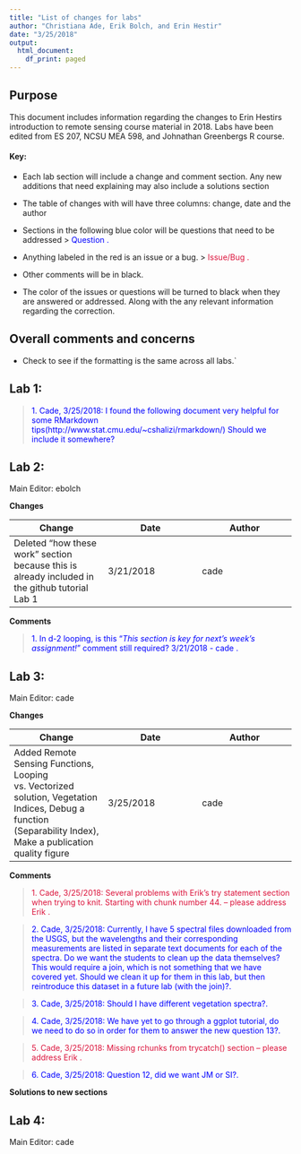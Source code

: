 ```yaml
---
title: "List of changes for labs"
author: "Christiana Ade, Erik Bolch, and Erin Hestir"
date: "3/25/2018"
output:
  html_document:
    df_print: paged
---
```


## Purpose
This document includes information regarding the changes to Erin Hestirs introduction to remote sensing course material in 2018. Labs have been edited from ES 207, NCSU MEA 598, and Johnathan Greenbergs R course. 

#### Key:

* Each lab section will include a change and comment section. Any new additions that need explaining may also include a solutions section 
* The table of changes with will have three columns: change, date and the author 
* Sections in the following blue color will be questions that need to be addressed ><span style="color:BLUE;"> Question .</span>

* Anything labeled in the red is an issue or a bug. ><span style="color:CRIMSON;"> Issue/Bug .</span>
* Other comments will be in black.
* The color of the issues or questions will be turned to black when they are answered or addressed. Along with the any relevant information regarding the correction. 

## Overall comments and concerns

* Check to see if the formatting is the same across all labs.`

## Lab 1:

><span style="color:BLUE;"> 1. Cade, 3/25/2018: I found the following document very helpful for some RMarkdown tips(http://www.stat.cmu.edu/~cshalizi/rmarkdown/) Should we include it somewhere? </span>

## Lab 2:
Main Editor: ebolch

**Changes**

Change | Date | Author
------------- | ------------- | -------------
Deleted "how these work" section because this is already included in the github tutorial Lab 1 | 3/21/2018 | cade


**Comments**

><span style="color:BLUE;"> 1. In d-2 looping, is this "*This section is key for next's week's assignment!*" comment still required? 3/21/2018 - cade .</span>


## Lab 3: 
Main Editor: cade

**Changes**

Change | Date | Author
------------- | ------------- | -------------
Added Remote Sensing Functions, Looping vs. Vectorized solution, Vegetation Indices, Debug a function (Separability Index),  Make a publication quality figure | 3/25/2018 | cade



**Comments**

><span style="color:CRIMSON;">1. Cade, 3/25/2018:  Several problems with Erik's try statement section when trying to knit. Starting with chunk number 44. -- please address Erik .</span>

><span style="color:BLUE;">2. Cade, 3/25/2018:  Currently, I have 5 spectral files downloaded from the USGS, but the wavelengths and their corresponding measurements are listed in separate text documents for each of the spectra. Do we want the students to clean up the data themselves? This would require a join, which is not something that we have covered yet. Should we clean it up for them in this lab, but then reintroduce this dataset in a future lab (with the join)?.</span>

><span style="color:BLUE;">3. Cade, 3/25/2018:  Should I have different vegetation spectra?.</span>

><span style="color:BLUE;">4. Cade, 3/25/2018:  We have yet to go through a ggplot tutorial, do we need to do so in order for them to answer the new question 13?.</span>

><span style="color:CRIMSON;">5. Cade, 3/25/2018: Missing rchunks from trycatch() section -- please address Erik .</span>

><span style="color:BLUE;">6. Cade, 3/25/2018:  Question 12, did we want JM or SI?.</span>

**Solutions to new sections**


## Lab 4: 
Main Editor: cade

